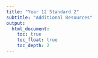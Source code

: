 ```yaml
---
title: "Year 12 Standard 2"
subtitle: "Additional Resources"
output:
  html_document:
    toc: true
    toc_float: true
    toc_depth: 2
---
```


